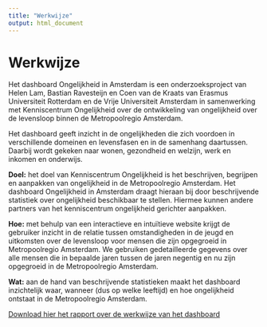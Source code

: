 ```yaml
---
title: "Werkwijze"
output: html_document
---
```


# Werkwijze

Het dashboard Ongelijkheid in Amsterdam is een onderzoeksproject van Helen Lam, Bastian Ravesteijn en Coen van de Kraats van Erasmus Universiteit Rotterdam en de Vrije Universiteit Amsterdam in samenwerking met Kenniscentrum Ongelijkheid over de ontwikkeling van ongelijkheid over de levensloop binnen de Metropoolregio Amsterdam. 

Het dashboard geeft inzicht in de ongelijkheden die zich voordoen in verschillende domeinen en levensfasen en in de samenhang daartussen. Daarbij wordt gekeken naar wonen, gezondheid en welzijn, werk en inkomen en onderwijs. 

<b>Doel:</b> het doel van Kenniscentrum Ongelijkheid is het beschrijven, begrijpen en aanpakken van ongelijkheid in de Metropoolregio Amsterdam. Het dashboard Ongelijkheid in Amsterdam draagt hieraan bij door beschrijvende statistiek over ongelijkheid beschikbaar te stellen. Hiermee kunnen andere partners van het kenniscentrum ongelijkheid gerichter aanpakken.

<b>Hoe:</b> met behulp van een interactieve en intuïtieve website krijgt de gebruiker inzicht in de relatie tussen omstandigheden in de jeugd en uitkomsten over de levensloop voor mensen die zijn opgegroeid in Metropoolregio Amsterdam. We gebruiken gedetailleerde gegevens over alle mensen die in bepaalde jaren tussen de jaren negentig en nu zijn opgegroeid in de Metropoolregio Amsterdam. 

<b>Wat:</b> aan de hand van beschrijvende statistieken maakt het dashboard inzichtelijk waar, wanneer (dus op welke leeftijd) en hoe ongelijkheid ontstaat in de Metropoolregio Amsterdam.

<a href="werkwijze.pdf" download="werkwijze ongelijkheid in Amsterdam.pdf">Download hier het rapport over de werkwijze van het dashboard</a>

